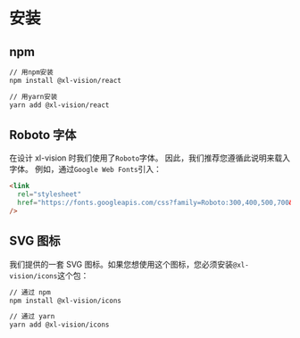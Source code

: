 # 安装

## npm

```bash
// 用npm安装
npm install @xl-vision/react

// 用yarn安装
yarn add @xl-vision/react
```

## Roboto 字体

在设计 xl-vision 时我们使用了`Roboto`字体。 因此，我们推荐您遵循此说明来载入字体。 例如，通过`Google Web Fonts`引入：

```html
<link
  rel="stylesheet"
  href="https://fonts.googleapis.com/css?family=Roboto:300,400,500,700&display=swap"
/>
```

## SVG 图标

我们提供的一套 SVG 图标。如果您想使用这个图标，您必须安装`@xl-vision/icons`这个包：

```bash
// 通过 npm
npm install @xl-vision/icons

// 通过 yarn
yarn add @xl-vision/icons
```
